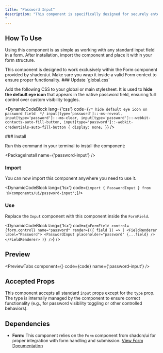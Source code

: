 ```yaml
---
title: "Password Input"
description: "This component is specifically designed for securely entering passwords. It includes built-in functionality to toggle password visibility, allowing users to show or hide the entered text. The component features a login icon and an eye icon (open/closed) that users can click to switch between masked and visible password states, enhancing both usability and security.
"
---
```



## How To Use

Using this component is as simple as working with any standard input field in a form. After installation, import the component and place it within your form structure.

<Callout title="Usage Restriction">
  This component is designed to work exclusively within the Form component
  provided by shadcn/ui. Make sure you wrap it inside a valid Form context to
  ensure proper functionality.
</Callout>
<Steps>
<Step>
### Update `global.css`

Add the following CSS to your global or main stylesheet. It is used to **hide the default eye icon** that appears in the native password field, ensuring full control over custom visibility toggles.

<DynamicCodeBlock
  lang={'css'}
  code={`/* hide default eye icon on password field  */
input[type='password']::-ms-reveal,
input[type='password']::-ms-clear,
input[type='password']::-webkit-contacts-auto-fill-button,
input[type='password']::-webkit-credentials-auto-fill-button {
  display: none;
}`}
/>

</Step>
<Step>
### Install

Run this command in your terminal to install the component:

<PackageInstall name={'password-input'} />
</Step>
<Step>
### Import

You can now import this component anywhere you need to use it.

  <DynamicCodeBlock lang={'tsx'} code={`import { PasswordInput } from '@/components/ui/password-input';`}/>
</Step>
<Step>
### Use

Replace the `Input` component with this component inside the `FormField`.

<DynamicCodeBlock
  lang={'tsx'}
  code={`<FormField
  control={form.control}
  name="password"
  render={({ field }) => (
    <FieldRenderer label="Password">
      <PasswordInput placeholder="password" {...field} />
    </FieldRenderer>
  )}
/>`}
/>
</Step>
</Steps>

## Preview

<PreviewTabs
  component={<PasswordInputForm />}
  code={code}
  name={'password-input'}
/>

## Accepted Props

This component accepts all standard `input` props except for the `type` prop. The type is internally managed by the component to ensure correct functionality (e.g., for password visibility toggling or other controlled behaviors).

## Dependencies

- **Form:** This component relies on the `Form` component from shadcn/ui for proper integration with form handling and submission.
  [View Form Documentation](https://ui.shadcn.com/docs/components/form)

